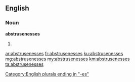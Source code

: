 ==English==

===Noun===
'''abstrusenesses'''

# {{plural of|abstruseness}}

[[Category:English plurals ending in "-es"]]

[[ar:abstrusenesses]]
[[fr:abstrusenesses]]
[[ku:abstrusenesses]]
[[mg:abstrusenesses]]
[[my:abstrusenesses]]
[[km:abstrusenesses]]
[[ta:abstrusenesses]]